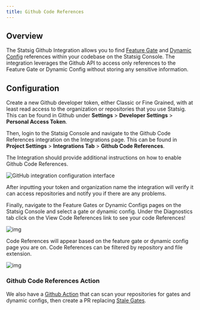 ```yaml
---
title: Github Code References
---
```


## Overview

The Statsig Github Integration allows you to find [Feature Gate](/feature-flags/overview) and [Dynamic Config](/dynamic-config) references within your codebase on the Statsig Console. The integration leverages the Github API to access only references to the Feature Gate or Dynamic Config without storing any sensitive information.

## Configuration

Create a new Github developer token, either Classic or Fine Grained, with at least read access to the organization or repositories that you use Statsig.
This can be found in Github under **Settings** \> **Developer Settings** \> **Personal Access Token**.

Then, login to the Statsig Console and navigate to the Github Code References integration on the Integrations page.
This can be found in **Project Settings** \> **Integrations Tab** \> **Github Code References**.

The Integration should provide additional instructions on how to enable Github Code References.

<Frame>
  <img src="/images/github_code_references/github_integration.png" alt="GitHub integration configuration interface" />
</Frame>

After inputting your token and organization name the integration will verify it can access repositories and notify you if there are any problems.

Finally, navigate to the Feature Gates or Dynamic Configs pages on the Statsig Console and select a gate or dynamic config. Under the Diagnostics tab click on the View Code References link to see your code References!

<Frame>
  <img src="/images/github_code_references/feature_gate_view.png" alt="img" />
</Frame> 

Code References will appear based on the feature gate or dynamic config page you are on. Code References can be filtered by repository and file extension.

<Frame>
  <img src="/images/github_code_references/code_references.png" alt="img" />
</Frame>

### Github Code References Action

We also have a [Github Action](https://github.com/statsig-io/github-code-references) that can scan your repositories for gates and dynamic configs, then create a PR replacing [Stale Gates](/feature-flags/permanent-and-stale-gates.md).
